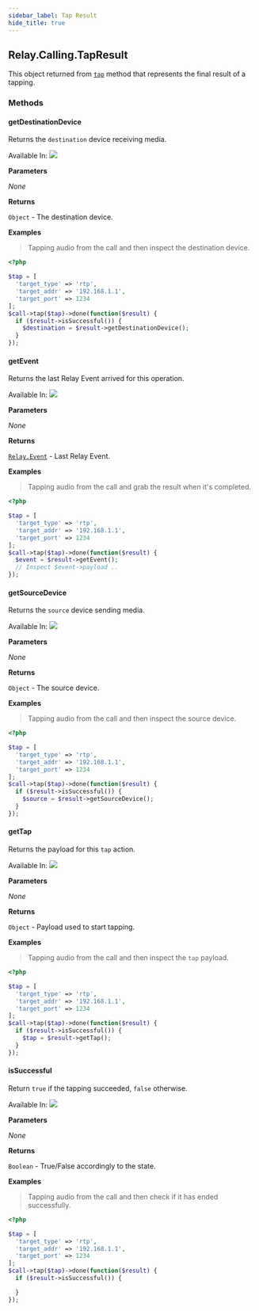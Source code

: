 ```yaml
---
sidebar_label: Tap Result
hide_title: true
---
```



## Relay.Calling.TapResult

This object returned from [`tap`][call] method that represents the final result of a tapping.

### Methods

#### getDestinationDevice

Returns the `destination` device receiving media.

Available In: <img className="method-available-tag" src="https://img.shields.io/badge/-v2.1+-brightgreen.svg" />

**Parameters**

_None_

**Returns**

`Object` - The destination device.

**Examples**

> Tapping audio from the call and then inspect the destination device.

```php
<?php

$tap = [
  'target_type' => 'rtp',
  'target_addr' => '192.168.1.1',
  'target_port' => 1234
];
$call->tap($tap)->done(function($result) {
  if ($result->isSuccessful()) {
    $destination = $result->getDestinationDevice();
  }
});
```

#### getEvent

Returns the last Relay Event arrived for this operation.

Available In: <img className="method-available-tag" src="https://img.shields.io/badge/-v2.1+-brightgreen.svg" />

**Parameters**

_None_

**Returns**

[`Relay.Event`][relay-event] - Last Relay Event.

**Examples**

> Tapping audio from the call and grab the result when it's completed.

```php
<?php

$tap = [
  'target_type' => 'rtp',
  'target_addr' => '192.168.1.1',
  'target_port' => 1234
];
$call->tap($tap)->done(function($result) {
  $event = $result->getEvent();
  // Inspect $event->payload ..
});
```

#### getSourceDevice

Returns the `source` device sending media.

Available In: <img className="method-available-tag" src="https://img.shields.io/badge/-v2.1+-brightgreen.svg" />

**Parameters**

_None_

**Returns**

`Object` - The source device.

**Examples**

> Tapping audio from the call and then inspect the source device.

```php
<?php

$tap = [
  'target_type' => 'rtp',
  'target_addr' => '192.168.1.1',
  'target_port' => 1234
];
$call->tap($tap)->done(function($result) {
  if ($result->isSuccessful()) {
    $source = $result->getSourceDevice();
  }
});
```

#### getTap

Returns the payload for this `tap` action.

Available In: <img className="method-available-tag" src="https://img.shields.io/badge/-v2.1+-brightgreen.svg" />

**Parameters**

_None_

**Returns**

`Object` - Payload used to start tapping.

**Examples**

> Tapping audio from the call and then inspect the `tap` payload.

```php
<?php

$tap = [
  'target_type' => 'rtp',
  'target_addr' => '192.168.1.1',
  'target_port' => 1234
];
$call->tap($tap)->done(function($result) {
  if ($result->isSuccessful()) {
    $tap = $result->getTap();
  }
});
```

#### isSuccessful

Return `true` if the tapping succeeded, `false` otherwise.

Available In: <img className="method-available-tag" src="https://img.shields.io/badge/-v2.1+-brightgreen.svg" />

**Parameters**

_None_

**Returns**

`Boolean` - True/False accordingly to the state.

**Examples**

> Tapping audio from the call and then check if it has ended successfully.

```php
<?php

$tap = [
  'target_type' => 'rtp',
  'target_addr' => '192.168.1.1',
  'target_port' => 1234
];
$call->tap($tap)->done(function($result) {
  if ($result->isSuccessful()) {

  }
});
```

[relay-event]: ../../event
[call]: ../call#tap